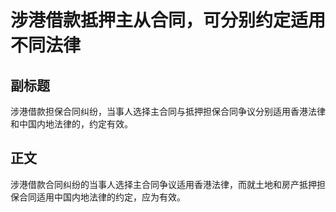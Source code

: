# 涉港借款抵押主从合同，可分别约定适用不同法律
## 副标题
涉港借款担保合同纠纷，当事人选择主合同与抵押担保合同争议分别适用香港法律和中国内地法律的，约定有效。
## 正文
涉港借款合同纠纷的当事人选择主合同争议适用香港法律，而就土地和房产抵押担保合同适用中国内地法律的约定，应为有效。